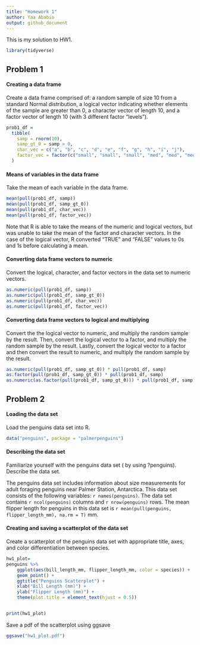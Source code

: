 ```yaml
---
title: "Homework 1"
author: Yaa Ababio
output: github_document
---
```


This is my solution to HW1.  

```r
library(tidyverse)
```


## Problem 1

#### Creating a data frame
Create a data frame comprised of: a random sample of size 10 from a standard Normal distribution,
a logical vector indicating whether elements of the sample are greater than 0, a character vector of length 10, and a factor vector of length 10 (with 3 different factor “levels”).

```r
prob1_df = 
  tibble(
    samp = rnorm(10),
    samp_gt_0 = samp > 0,
    char_vec = c("a", "b", "c", "d", "e", "f", "g", "h", "i", "j"),
    factor_vec = factor(c("small", "small", "small", "med", "med", "med", "med", "large", "large", "large"))
  )
```

#### Means of variables in the data frame
Take the mean of each variable in the data frame.
```r
mean(pull(prob1_df, samp))
mean(pull(prob1_df, samp_gt_0))
mean(pull(prob1_df, char_vec))
mean(pull(prob1_df, factor_vec))
```

Note that R is able to take the means of the numeric and logical vectors, but was unable to take the mean of the factor and character vectors. In the case of the logical vector, R converted "TRUE" and "FALSE" values to 0s and 1s before calculating a mean. 

#### Converting data frame vectors to numeric
Convert the logical, character, and factor vectors in the data set to numeric vectors.  
```r
as.numeric(pull(prob1_df, samp))
as.numeric(pull(prob1_df, samp_gt_0))
as.numeric(pull(prob1_df, char_vec))
as.numeric(pull(prob1_df, factor_vec))
```


#### Converting data frame vectors to logical and multiplying
Convert the the logical vector to numeric, and multiply the random sample by the result. Then,
convert the logical vector to a factor, and multiply the random sample by the result.
Lastly, convert the logical vector to a factor and then convert the result to numeric, and multiply the random sample by the result.

```r
as.numeric(pull(prob1_df, samp_gt_0)) * pull(prob1_df, samp)
as.factor(pull(prob1_df, samp_gt_0)) * pull(prob1_df, samp)
as.numeric(as.factor(pull(prob1_df, samp_gt_0))) * pull(prob1_df, samp)

```


## Problem 2 

#### Loading the data set
Load the penguins data set into R.
```r
data("penguins", package = "palmerpenguins")
```


#### Describing the data set
Familiarize yourself with the penguins data set ( by using ?penguins). Describe the data set.

The penguins data set includes information about size measurements for adult foraging penguins near Palmer Station, Antarctica. This data set consists of the following variables: `r names(penguins)`. The data set contains `r ncol(penguins)` columns and  `r nrow(penguins)` rows. The mean flipper length for penguins in this data set is `r mean(pull(penguins, flipper_length_mm), na.rm = T)` mm.


#### Creating and saving a scatterplot of the data set
Create a scatterplot of the penguins data set with appropriate title, axes, and color differentiation between species. 

```r
hw1_plot=
penguins %>% 
    ggplot(aes(bill_length_mm, flipper_length_mm, color = species)) + 
    geom_point() +
    ggtitle("Penguins Scatterplot") +
    xlab("Bill Length (mm)") +
    ylab("Flipper Length (mm)") + 
    theme(plot.title = element_text(hjust = 0.5))


print(hw1_plot)

```


Save a pdf of the scatterplot using ggsave
```r
ggsave("hw1_plot.pdf")
```






